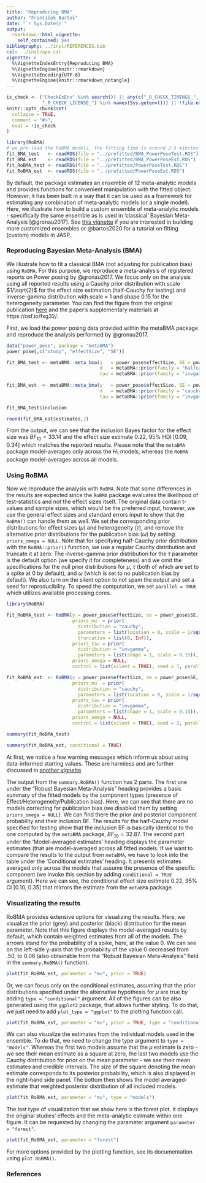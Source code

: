 ---
title: "Reproducing BMA"
author: "František Bartoš"
date: "`r Sys.Date()`"
output:
  rmarkdown::html_vignette:
    self_contained: yes
bibliography: ../inst/REFERENCES.bib
csl: ../inst/apa.csl
vignette: >
  %\VignetteIndexEntry{Reproducing BMA}
  %\VignetteEngine{knitr::rmarkdown}
  %\VignetteEncoding{UTF-8}
  %\VignetteEngine{knitr::rmarkdown_notangle}
---

```{r setup, include = FALSE}
is_check <- ("CheckExEnv" %in% search()) || any(c("_R_CHECK_TIMINGS_",
             "_R_CHECK_LICENSE_") %in% names(Sys.getenv())) || !file.exists("../prefitted/BMA_PowerPoseTest.RDS") 
knitr::opts_chunk$set(
  collapse = TRUE,
  comment = "#>",
  eval = !is_check
)
```
```{r include = FALSE}
library(RoBMA)
# we pre-load the RoBMA models, the fitting time is around 2-5 minutes
fit_BMA_test   <- readRDS(file = "../prefitted/BMA_PowerPoseTest.RDS")
fit_BMA_est    <- readRDS(file = "../prefitted/BMA_PowerPoseEst.RDS")
fit_RoBMA_test <- readRDS(file = "../prefitted/PowerPoseTest.RDS")
fit_RoBMA_est  <- readRDS(file = "../prefitted/PowerPoseEst.RDS")
```

By default, the package estimates an ensemble of 12 meta-analytic models and provides functions for convenient manipulation with the fitted object. However, it has been built in a way that it can be used as a framework for estimating any combination of meta-analytic models (or a single model). Here, we illustrate how to build a custom ensemble of meta-analytic models - specifically the same ensemble as is used in 'classical' Bayesian Meta-Analysis [@gronau2017]. See [this vignette](CustomEnsembles.html) if you are interested in building more customized ensembles or @bartos2020 for a tutorial on fitting (custom) models in JASP.


### Reproducing Bayesian Meta-Analysis (BMA)

We illustrate how to fit a classical BMA (not adjusting for publication bias) using `RoBMA`. For this purpose, we reproduce a meta-analysis of registered reports on Power posing by @gronau2017. We focus only on the analysis using all reported results using a Cauchy prior distribution with scale $1/\sqrt{2}$ for the effect size estimation (half-Cauchy for testing) and inverse-gamma distribution with scale = 1 and shape 0.15 for the heterogeneity parameter. You can find the figure from the original publication [here](https://www.flickr.com/photos/149473606@N08/34086113581/in/dateposted-public/) and the paper's supplementary materials at https://osf.io/fxg32/.

First, we load the power posing data provided within the metaBMA package and reproduce the analysis performed by @gronau2017.

```{r}
data("power_pose", package = "metaBMA")
power_pose[,c("study", "effectSize", "SE")]

``` 
``` r
fit_BMA_test <- metaBMA::meta_bma(y   = power_pose$effectSize, SE = power_pose$SE,
                                  d   = metaBMA::prior(family = "halfcauchy", param = 1/sqrt(2)),
                                  tau = metaBMA::prior(family = "invgamma", param = c(1, .15)))
 
fit_BMA_est  <- metaBMA::meta_bma(y   = power_pose$effectSize, SE = power_pose$SE,
                                  d   = metaBMA::prior(family = "cauchy", param = 1/sqrt(2)),
                                  tau = metaBMA::prior(family = "invgamma", param = c(1, .15)))
``` 
```{r}
fit_BMA_test$inclusion

round(fit_BMA_est$estimates,2)
```

From the output, we can see that the inclusion Bayes factor for the effect size was $BF_{10} = 33.14$ and the effect size estimate 0.22, 95% HDI [0.09, 0.34] which matches the reported results. Please note that the `metaBMA` package model-averages only across the $H_{1}$ models, whereas the `RoBMA` package model-averages across all models.

### Using RoBMA

Now we reproduce the analysis with `RoBMA`. Note that some differences in the results are expected since the `RoBMA` package evaluates the likelihood of test-statistics and not the effect sizes itself. The original data contain t-values and sample sizes, which would be the preferred input, however, we use the general effect sizes and standard errors input to show that the `RoBMA()` can handle them as well. We set the corresponding prior distributions for effect sizes ($\mu$) and heterogeneity ($\tau$), and remove the alternative prior distributions for the publication bias ($\omega$) by setting `priors_omega = NULL`. Note that for specifying half-Cauchy prior distribution with the `RoBMA::prior()` function, we use a regular Cauchy distribution and truncate it at zero. The inverse-gamma prior distribution for the $\tau$ parameter is the default option (we specify it for completeness) and we omit the specifications for the null prior distributions for $\mu$, $\tau$ (both of which are set to a spike at 0 by default), and $\omega$ (which is set to no publication bias by default). We also turn on the silent option to not spam the output and set a seed for reproducibility. To speed the computation, we set `parallel = TRUE` which utilizes available processing cores.

``` r
library(RoBMA)

fit_RoBMA_test <- RoBMA(y = power_pose$effectSize, se = power_pose$SE, study_names = power_pose$study,
                        priors_mu  = prior(
                          distribution = "cauchy",
                          parameters = list(location = 0, scale = 1/sqrt(2)),
                          truncation = list(0, Inf)),
                        priors_tau = prior(
                          distribution = "invgamma",
                          parameters = list(shape = 1, scale = 0.15)),
                        priors_omega = NULL,
                        control = list(silent = TRUE), seed = 1, parallel = TRUE)

fit_RoBMA_est  <- RoBMA(y = power_pose$effectSize, se = power_pose$SE, study_names = power_pose$study,
                        priors_mu  = prior(
                          distribution = "cauchy",
                          parameters = list(location = 0, scale = 1/sqrt(2))),
                        priors_tau = prior(
                          distribution = "invgamma",
                          parameters = list(shape = 1, scale = 0.15)),
                        priors_omega = NULL,
                        control = list(silent = TRUE), seed = 2, parallel = TRUE)
```
```{r}
summary(fit_RoBMA_test)

summary(fit_RoBMA_est, conditional = TRUE)
```

At first, we notice a few warning messages which inform us about using data-informed starting values. These are harmless and are further discussed in [another vignette](WarningsAndErrors.html)

The output from the `summary.RoBMA()` function has 2 parts. The first one under the "Robust Bayesian Meta-Analysis" heading provides a basic summary of the fitted models by the component types (presence of Effect/Heterogeneity/Publication bias). Here, we can see that there are no models correcting for publication bias (we disabled them by setting `priors_omega = NULL`). We can find there the prior and posterior component probability and their inclusion BF. The results for the half-Cauchy model specified for testing show that the inclusion BF is basically identical to the one computed by the `metaBMA` package, $BF_{10} = 32.87$. The second part under the 'Model-averaged estimates' heading displays the parameter estimates (that are model-averaged across all fitted models. If we want to compare the results to the output from `metaBMA`, we have to look into the table under the 'Conditional estimates' heading. It presents estimates averaged only across the models that assume the presence of the specific component (we invoke this section by adding `conditional = TRUE` argument). Here we can see, the conditional effect size estimate 0.22, 95% CI [0.10, 0.35] that mirrors the estimate from the `metaBMA` package.


### Visualizating the results

RoBMA provides extensive options for visualizing the results. Here, we visualize the prior (grey) and posterior (black) distribution for the mean parameter. Note that this figure displays the model-averaged results by default, which contain weighted estimates from all of the models. The arrows stand for the probability of a spike, here, at the value 0. We can see on the left-side y-axis that the probability of the value 0 decreased from .50, to 0.06 (also obtainable from the "Robust Bayesian Meta-Analysis" field in the `summary.RoBMA()` function).

```{r fig.height = 3.25, fig.width = 4, fig.align = "center"}
plot(fit_RoBMA_est, parameter = "mu", prior = TRUE)
```

Or, we can focus only on the conditional estimates, assuming that the prior distributions specified under the alternative hypothesis for $\mu$ are true by adding `type = "conditional"` argument. All of the figures can be also generated using the `ggplot2` package, that allows further styling. To do that, we just need to add `plot_type = "ggplot"` to the plotting function call.

```{r fig.height = 3.25, fig.width = 4, fig.align = "center"}
plot(fit_RoBMA_est, parameter = "mu", prior = TRUE, type = "conditional", plot_type = "ggplot")
```

We can also visualize the estimates from the individual models used in the ensemble. To do that, we need to change the type argument to `type = "models"`. Whereas the first two models assume that the $\mu$ estimate is zero - we see their mean estimate as a square at zero, the last two models use the Cauchy distribution for prior on the mean parameter - we see their mean estimates and credible intervals. The size of the square denoting the mean estimate corresponds to its posterior probability, which is also displayed in the right-hand side panel. The bottom then shows the model averaged-estimate that weighted posterior distribution of all included models.

```{r fig.height = 5, fig.width = 7.5, fig.align = "center"}
plot(fit_RoBMA_est, parameter = "mu", type = "models")
```

The last type of visualization that we show here is the forest plot. It displays the original studies' effects and the meta-analytic estimate within one figure. It can be requested by changing the parameter argument `parameter = "forest"`.

```{r fig.height = 4.5, fig.width = 5, fig.align = "center"}
plot(fit_RoBMA_est, parameter = "forest")
```

For more options provided by the plotting function, see its documentation using `plot.RoBMA()`.

### References
